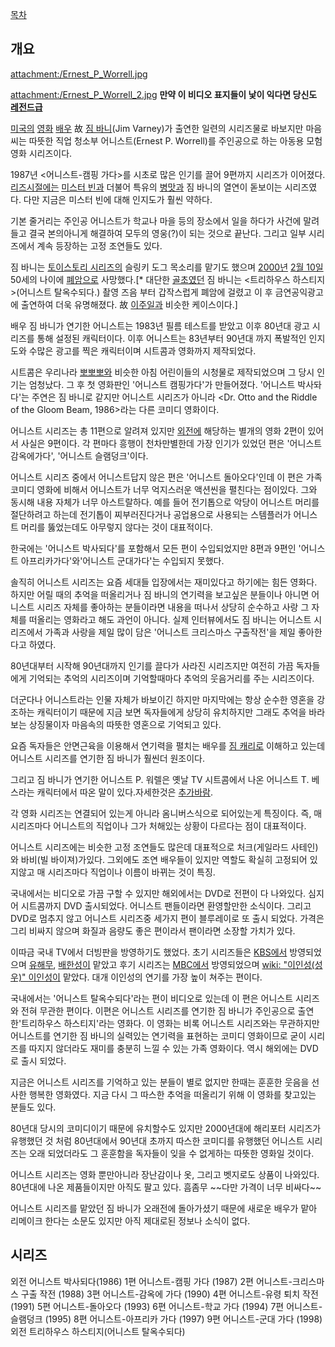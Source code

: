 [[목차]]

== 개요 ==
attachment:/Ernest_P_Worrell.jpg

attachment:/Ernest_P_Worrell_2.jpg
'''만약 이 비디오 표지들이 낯이 익다면 당신도 [[레전드]]급'''

[[미국]]의 [[영화]] [[배우]] 故 [[짐 바니]](Jim Varney)가 출연한 일련의 시리즈물로 바보지만 마음씨는 따뜻한 직업 청소부 어니스트(Ernest P. Worrell)를 주인공으로 하는 아동용 모험 영화 시리즈이다.

1987년 <어니스트-캠핑 가다>를 시초로 많은 인기를 끌어 9편까지 시리즈가 이어졌다. [[리즈시절]]에는 [[미스터 빈]]과 더불어 특유의 [[병맛]]과 짐 바니의 열연이 돋보이는 시리즈였다. 다만 지금은 미스터 빈에 대해 인지도가 훨씬 약하다.

기본 줄거리는 주인공 어니스트가 학교나 마을 등의 장소에서 일을 하다가 사건에 말려들고 결국 본의아니게 해결하여 모두의 영웅(?)이 되는 것으로 끝난다. 그리고 일부 시리즈에서 계속 등장하는 고정 조연들도 있다.

짐 바니는 [[토이스토리 시리즈]]의 슬링키 도그 목소리를 맡기도 했으며 [[2000년]] [[2월 10일]] 50세의 나이에 [[폐암]]으로 사망했다.[* 대단한 [[골초]]였던 짐 바니는 <트리하우스 하스티지>(어니스트 탈옥수되다.) 촬영 즈음 부터 갑작스럽게 폐암에 걸렸고 이 후 금연공익광고에 출연하여 더욱 유명해졌다. 故 [[이주일]]과 비슷한 케이스이다.]

배우 짐 바니가 연기한 어니스트는 1983년 필름 테스트를 받았고 이후 80년대 광고 시리즈를 통해 설정된 캐릭터이다. 이후 어니스트는 83년부터 90년대 까지 폭발적인 인지도와 수많은 광고를 찍은 캐릭터이며 시트콤과 영화까지 제작되었다.

시트콤은 우리나라 [[뽀뽀뽀]]와 비슷한 아침 어린이들의 시청물로 제작되었으며 그 당시 인기는 엄청났다. 그 후 첫 영화판인 '어니스트 캠핑가다'가 만들어졌다. '어니스트 박사돠다'는 주연은 짐 바니로 같지만 어니스트 시리즈가 아니라 <Dr. Otto and the Riddle of the Gloom Beam, 1986>라는 다른 코미디 영화이다. 

어니스트 시리즈는 총 11편으로 알려져 있지만 [[외전]]에 해당하는 별개의 영화 2편이 있어서 사실은 9편이다. 각 편마다 흥행이 천차만별한데 가장 인기가 있었던 편은 '어니스트 감옥에가다', '어니스트 슬램덩크'이다.

어니스트 시리즈 중에서 어니스트답지 않은 편은 '어니스트 돌아오다'인데 이 편은 가족 코미디 영화에 비해서 어니스트가 너무 억지스러운 액션씬을 펼친다는 점이있다. 그와 동시해 내용 자체가 너무 아스트랄하다. 예를 들어 전기톱으로 악당이 어니스트 머리를 절단하려고 하는데 전기톱이 찌부러진다거나 공업용으로 사용되는 스템플러가 어니스트 머리를 뚫었는데도 아무렇지 않다는 것이 대표적이다.

한국에는 '어니스트 박사되다'를 포함해서 모든 편이 수입되었지만 8편과 9편인 '어니스트 아프리카가다'와'어니스트 군대가다'는 수입되지 못했다.

솔직히 어니스트 시리즈는 요즘 세대들 입장에서는 재미있다고 하기에는 힘든 영화다. 하지만 어릴 때의 추억을 떠올리거나 짐 바니의 연기력을 보고싶은 분들이나 아니면 어니스트 시리즈 자체를 좋아하는 분들이라면 내용을 떠나서 상당히 순수하고 사랑 그 자체를 떠올리는 영화라고 해도 과언이 아니다. 실제 인터뷰에서도 짐 바니는 어니스트 시리즈에서 가족과 사랑을 제일 많이 담은 '어니스트 크리스마스 구출작전'을 제일 좋아한다고 하였다.

80년대부터 시작해 90년대까지 인기를 끌다가 사라진 시리즈지만 여전히 가끔 독자들에게 기억되는 추억의 시리즈이며 기억할때마다 추억의 웃음거리를 주는 시리즈이다.

더군다나 어니스트라는 인물 자체가 바보이긴 하지만 마지막에는 항상 순수한 영혼을 강조하는 캐릭터이기 때문에 지금 보면 독자들에게 상당히 유치하지만 그래도 추억을 바라보는 상징물이자 마음속의 따뜻한 영혼으로 기억되고 있다.

요즘 독자들은 안면근육을 이용해서 연기력을 펼치는 배우를 [[짐 캐리]]로 이해하고 있는데 어니스트 시리즈를 연기한 짐 바니가 훨씬더 원조이다.

그리고 짐 바니가 연기한 어니스트 P. 워렐은 옛날 TV 시트콤에서 나온 어니스트 T. 베스라는 캐릭터에서 따온 말이 있다.자세한것은 [[추가바람]].

각 영화 시리즈는 연결되어 있는게 아니라 옴니버스식으로 되어있는게 특징이다. 즉, 매 시리즈마다 어니스트의 직업이나 그가 처해있는 상황이 다르다는 점이 대표적이다.

어니스트 시리즈에는 비슷한 고정 조연들도 많은데 대표적으로 처크(게일라드 사테인)와 바비(빌 바이져)가있다. 그외에도  조연 배우들이 있지만 역할도 확실히 고정되어 있지않고 매 시리즈마다 직업이나 이름이 바뀌는 것이 특징.

국내에서는 비디오로 가끔 구할 수 있지만 해외에서는 DVD로 전편이 다 나와있다. 심지어 시트콤까지 DVD 출시되었다. 어니스트 팬들이라면 환영할만한 소식이다. 그리고 DVD로 멈추지 않고 어니스트 시리즈중 세가지 편이 블루레이로 또 출시 되었다. 가격은 그리 비싸지 않으며 화질과 음량도 좋은 편이라서 팬이라면 소장할 가치가 있다.

이따금 국내 TV에서 더빙판을 방영하기도 했었다. 초기 시리즈들은 [[KBS]]에서 방영되었으며 [[유해무]], [[배한성]]이 맡았고 후기 시리즈는 [[MBC]]에서 방영되었으며 [[wiki: "이인성(성우)" 이인성]]이 맡았다. 대개 이인성의 연기를 가장 높이 쳐주는 편이다. 

국내에서는 '어니스트 탈옥수되다'라는 편이 비디오로 있는데 이 편은 어니스트 시리즈와 전혀 무관한 편이다. 이편은 어니스트 시리즈를 연기한 짐 바니가 주인공으로 출연한'트리하우스 하스티지'라는 영화다. 이 영화는 비록 어니스트 시리즈와는 무관하지만 어니스트를 연기한 짐 바니의 실력있는 연기력을 표현하는 코미디 영화이므로 굳이 시리즈를 따지지 않더라도 재미를 충분히 느낄 수 있는 가족 영화이다. 역시 해외에는 DVD로 출시 되었다.

지금은 어니스트 시리즈를 기억하고 있는 분들이 별로 없지만 한때는 훈훈한 웃음을 선사한 행복한 영화였다. 지금 다시 그 따스한 추억을  떠올리기 위해 이 영화를 찾고있는 분들도 있다.

80년대 당시의 코미디이기 때문에 유치할수도 있지만 2000년대에 해리포터 시리즈가 유행했던 것 처럼 80년대에서 90년대 초까지 따스한 코미디를 유행했던 어니스트 시리즈는 오래 되었더라도 그 훈훈함을 독자들이 잊을 수 없게하는 따뜻한 영화일 것이다.

어니스트 시리즈는 영화 뿐만아니라 장난감이나 옷, 그리고 벳지로도 상품이 나와있다. 80년대에 나온 제품들이지만 아직도 팔고 있다. 흠좀무 ~~다만 가격이 너무 비싸다~~

어니스트 시리즈를 맡았던 짐 바니가 오래전에 돌아가셨기 때문에 새로운 배우가 맡아 리메이크 한다는 소문도 있지만 아직 제대로된 정보나 소식이 없다.

== 시리즈 ==
외전 어니스트 박사되다(1986)
1편 어니스트-캠핑 가다 (1987)
2편 어니스트-크리스마스 구출 작전 (1988)
3편 어니스트-감옥에 가다 (1990)
4편 어니스트-유령 퇴치 작전 (1991)
5편 어니스트-돌아오다 (1993)
6편 어니스트-학교 가다 (1994)
7편 어니스트-슬램덩크 (1995)
8편 어니스트-아프리카 가다 (1997)
9편 어니스트-군대 가다 (1998)
외전 트리하우스 하스티지(어니스트 탈옥수되다)

